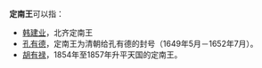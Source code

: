 '''定南王'''可以指：
*[[韩建业|韩建业]]，北齐定南王
* [[孔有德|孔有德]]，定南王为清朝给孔有德的封号（1649年5月－1652年7月）。
* [[胡有禄|胡有禄]]，1854年至1857年升平天国的定南王。
{{disambig|Cat=三字封號消歧義}}